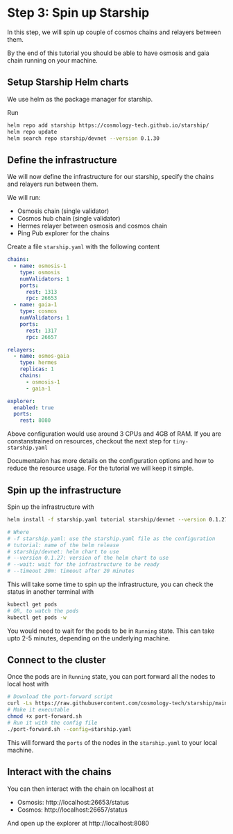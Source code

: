 # **Step 3:** Spin up Starship

In this step, we will spin up couple of cosmos chains and relayers between them.

By the end of this tutorial you should be able to have osmosis and gaia chain running on your machine.

## Setup Starship Helm charts
We use helm as the package manager for starship.

Run
```bash
helm repo add starship https://cosmology-tech.github.io/starship/
helm repo update
helm search repo starship/devnet --version 0.1.30
```

## Define the infrastructure
We will now define the infrastructure for our starship, specify the chains and relayers run
between them.

We will run:
* Osmosis chain (single validator)
* Cosmos hub chain (single validator)
* Hermes relayer between osmosis and cosmos chain
* Ping Pub explorer for the chains

Create a file `starship.yaml` with the following content
```yaml
chains:
  - name: osmosis-1
    type: osmosis
    numValidators: 1
    ports:
      rest: 1313
      rpc: 26653
  - name: gaia-1
    type: cosmos
    numValidators: 1
    ports:
      rest: 1317
      rpc: 26657

relayers:
  - name: osmos-gaia
    type: hermes
    replicas: 1
    chains:
      - osmosis-1
      - gaia-1

explorer:
  enabled: true
  ports:
    rest: 8080
```

Above configuration would use around 3 CPUs and 4GB of RAM.
If you are constanstrained on resources, checkout the next step for `tiny-starship.yaml`

Documentaion has more details on the configuration options and how to reduce the resource usage.
For the tutorial we will keep it simple.

## Spin up the infrastructure
Spin up the infrastructure with
```bash
helm install -f starship.yaml tutorial starship/devnet --version 0.1.27 --wait --timeout 20m

# Where
# -f starship.yaml: use the starship.yaml file as the configuration
# tutorial: name of the helm release
# starship/devnet: helm chart to use
# --version 0.1.27: version of the helm chart to use
# --wait: wait for the infrastructure to be ready
# --timeout 20m: timeout after 20 minutes
```

This will take some time to spin up the infrastructure, you can check the status in another terminal with
```bash
kubectl get pods
# OR, to watch the pods
kubectl get pods -w
```

You would need to wait for the pods to be in `Running` state.
This can take upto 2-5 minutes, depending on the underlying machine.

## Connect to the cluster
Once the pods are in `Running` state, you can port forward all the nodes to local host with
```bash
# Download the port-forward script
curl -Ls https://raw.githubusercontent.com/cosmology-tech/starship/main/scripts/port-forward.sh > port-forward.sh
# Make it executable
chmod +x port-forward.sh
# Run it with the config file
./port-forward.sh --config=starship.yaml
```

This will forward the `ports` of the nodes in the `starship.yaml` to your local machine.

## Interact with the chains
You can then interact with the chain on localhost at
* Osmosis: http://localhost:26653/status
* Cosmos: http://localhost:26657/status

And open up the explorer at http://localhost:8080
